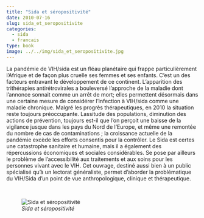 ```yaml
---
title: "Sida et séropositivité"
date: 2010-07-16
slug: sida_et_seropositivite
categories:
  - sida
  - francais
type: book
image: ../../img/sida_et_seropositivite.jpg
---
```


La pandémie de VIH/sida est un fléau planétaire qui frappe particulièrement l’Afrique et de façon plus cruelle ses femmes et ses enfants.
C’est un des facteurs entravant le développement de ce continent.
L’apparition des trithérapies antirétrovirales a bouleversé l’approche de la maladie dont l’annonce sonnait comme un arrêt de mort; elles permettent désormais dans une certaine mesure de considérer l’infection à VIH/sida comme une maladie chronique.
Malgré les progrès thérapeutiques, en 2010 la situation reste toujours préoccupante.
Lassitude des populations, diminution des actions de prévention, toujours est-il que l’on perçoit une baisse de la vigilance jusque dans les pays du Nord de l’Europe, et même une remontée du nombre de cas de contaminations ; la croissance actuelle de la pandémie excède les efforts consentis pour la contrôler.
Le Sida est certes une catastrophe sanitaire et humaine, mais il a également des répercussions économiques et sociales considérables.
Se pose par ailleurs le problème de l’accessibilité aux traitements et aux soins pour les personnes vivant avec le VIH.
Cet ouvrage, destiné aussi bien à un public spécialisé qu’à un lectorat généraliste, permet d’aborder la problématique du VIH/Sida d’un point de vue anthropologique, clinique et thérapeutique.

<br>

![_Sida et séropositivité_](../../img/sida_et_seropositivite.jpg)
